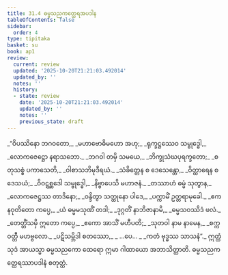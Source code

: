 ```yaml
---
title: 31.4 ဓမ္မသညကတ္ထေရအပဒါန
tableOfContents: false
sidebar:
  order: 4
type: tipitaka
basket: su
book: ap1
review:
  current: review
  updated: '2025-10-20T21:21:03.492014'
  updated_by: ''
  notes: ''
  history:
  - state: review
    date: '2025-10-20T21:21:03.492014'
    updated_by: ''
    notes: ''
    previous_state: draft
---
```



<DynamicBreadcrumb />


<ReviewStatus review={frontmatter.review} showDetails={true} />

<HypothesisAnnotation frontmatter={frontmatter} />

<Division number="13" book="ap1" e="ch" v="20" p="283">

<Paragraph number="3450" type="verses" book="ap1">
_“ဝိပဿိနော ဘဂဝတော,_  
_မဟာဗောဓိမဟော အဟု;_  
_ရုက္ခဋ္ဌဿေဝ သမ္ဗုဒ္ဓေါ,_  
_လောကဇေဋ္ဌော နရာသဘော._  

</Paragraph>

</Division>
<Division number="14" book="ap1" e="ch" v="20" p="283">

<Paragraph number="3451" type="verses" book="ap1">
_ဘဂဝါ တမှိ သမယေ,_  
_ဘိက္ခုသံဃပုရက္ခတော;_  
_စတုသစ္စံ ပကာသေတိ,_  
_ဝါစာသဘိမုဒီရယံ._  

</Paragraph>

</Division>
<Division number="15" book="ap1" e="ch" v="20" p="283">

<Paragraph number="3452" type="verses" book="ap1">
_သံခိတ္တေန စ ဒေသေန္တော,_  
_ဝိတ္ထာရေန စ ဒေသယံ;_  
_ဝိဝဋ္ဋစ္ဆဒေါ သမ္ဗုဒ္ဓေါ,_  
_နိဗ္ဗာပေသိ မဟာဇနံ._  

</Paragraph>

</Division>
<Division number="16" book="ap1" e="ch" v="20" p="283">

<Paragraph number="3453" type="verses" book="ap1">
_တဿာဟံ ဓမ္မံ သုတွာန,_  
_လောကဇေဋ္ဌဿ တာဒိနော;_  
_ဝန္ဒိတွာ သတ္ထုနော ပါဒေ,_  
_ပက္ကာမိံ ဥတ္တရာမုခေါ._  

</Paragraph>

</Division>
<Division number="17" book="ap1" e="ch" v="20" p="283">

<Paragraph number="3454" type="verses" book="ap1">
_ဧကနဝုတိတော ကပ္ပေ,_  
_ယံ ဓမ္မမသုဏိံ တဒါ;_  
_ဒုဂ္ဂတိံ နာဘိဇာနာမိ,_  
_ဓမ္မသဝဿိဒံ ဖလံ._  

</Paragraph>

</Division>
<Division number="18" book="ap1" e="ch" v="20" p="284">

<Paragraph number="3455" type="verses" book="ap1">
_တေတ္တိံသမှိ ဣတော ကပ္ပေ,_  
_ဧကော အာသိံ မဟီပတိ;_  
_သုတဝါ နာမ နာမေန,_  
_စက္ကဝတ္တီ မဟဗ္ဗလော._  

</Paragraph>

</Division>
<Division number="19" book="ap1" e="ch" v="20" p="284">

<Paragraph number="3456" type="verses" book="ap1">
_ပဋိသမ္ဘိဒါ စတဿော,_  
_ …ပေ… _  
_ကတံ ဗုဒ္ဓဿ သာသနံ”._  

</Paragraph>

<Paragraph number="3457" book="ap1">
ဣတ္ထံ သုဒံ အာယသ္မာ ဓမ္မသညကော ထေရော ဣမာ ဂါထာယော အဘာသိတ္ထာတိ.

</Paragraph>
</Division>

<Paragraph number="3458" type="center" book="ap1">
ဓမ္မသညကတ္ထေရဿာပဒါနံ စတုတ္ထံ.
</Paragraph>